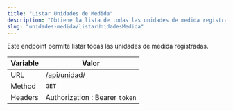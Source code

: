 ```yaml
---
title: "Listar Unidades de Medida"
description: "Obtiene la lista de todas las unidades de medida registradas en el sistema."
slug: "unidades-medida/listarUnidadesMedida"
---
```


Este endpoint permite listar todas las unidades de medida registradas.

| Variable | Valor                          |
| -------- | ------------------------------ |
| URL      | [/api/unidad/](/api/unidad/)   |
| Method   | `GET`                          |
| Headers  | Authorization : Bearer `token` |
